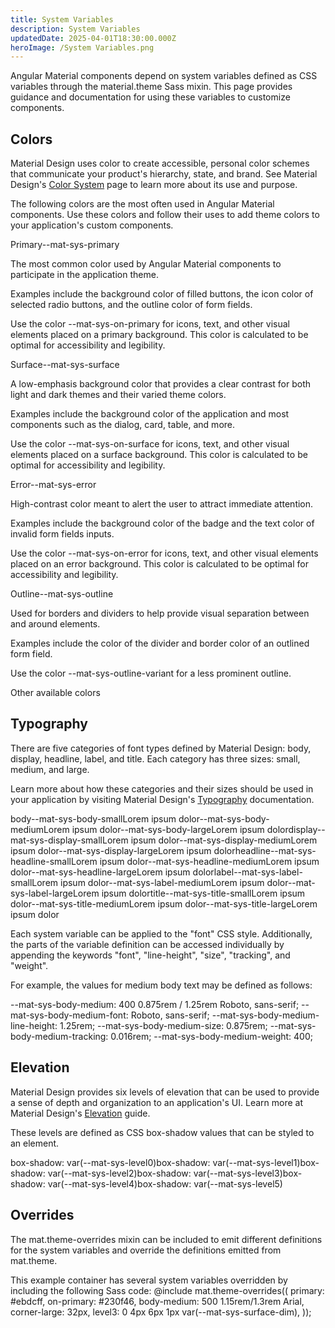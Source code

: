 ```yaml
---
title: System Variables
description: System Variables
updatedDate: 2025-04-01T18:30:00.000Z
heroImage: /System Variables.png
---
```


Angular Material components depend on system variables defined as CSS variables through the material.theme Sass mixin. This page provides guidance and documentation for using these variables to customize components.

## Colors

Material Design uses color to create accessible, personal color schemes that communicate your product's hierarchy, state, and brand. See Material Design's [Color System](https://m3.material.io/styles/color/system/overview) page to learn more about its use and purpose.

The following colors are the most often used in Angular Material components. Use these colors and follow their uses to add theme colors to your application's custom components.

Primary--mat-sys-primary

The most common color used by Angular Material components to participate in the application theme.

Examples include the background color of filled buttons, the icon color of selected radio buttons, and the outline color of form fields.

Use the color --mat-sys-on-primary for icons, text, and other visual elements placed on a primary background. This color is calculated to be optimal for accessibility and legibility.

Surface--mat-sys-surface

A low-emphasis background color that provides a clear contrast for both light and dark themes and their varied theme colors.

Examples include the background color of the application and most components such as the dialog, card, table, and more.

Use the color --mat-sys-on-surface for icons, text, and other visual elements placed on a surface background. This color is calculated to be optimal for accessibility and legibility.

Error--mat-sys-error

High-contrast color meant to alert the user to attract immediate attention.

Examples include the background color of the badge and the text color of invalid form fields inputs.

Use the color --mat-sys-on-error for icons, text, and other visual elements placed on an error background. This color is calculated to be optimal for accessibility and legibility.

Outline--mat-sys-outline

Used for borders and dividers to help provide visual separation between and around elements.

Examples include the color of the divider and border color of an outlined form field.

Use the color --mat-sys-outline-variant for a less prominent outline.

Other available colors

##

##

##

## Typography

There are five categories of font types defined by Material Design: body, display, headline, label, and title. Each category has three sizes: small, medium, and large.

Learn more about how these categories and their sizes should be used in your application by visiting Material Design's [Typography](https://m3.material.io/styles/typography/overview) documentation.

body--mat-sys-body-smallLorem ipsum dolor--mat-sys-body-mediumLorem ipsum dolor--mat-sys-body-largeLorem ipsum dolordisplay--mat-sys-display-smallLorem ipsum dolor--mat-sys-display-mediumLorem ipsum dolor--mat-sys-display-largeLorem ipsum dolorheadline--mat-sys-headline-smallLorem ipsum dolor--mat-sys-headline-mediumLorem ipsum dolor--mat-sys-headline-largeLorem ipsum dolorlabel--mat-sys-label-smallLorem ipsum dolor--mat-sys-label-mediumLorem ipsum dolor--mat-sys-label-largeLorem ipsum dolortitle--mat-sys-title-smallLorem ipsum dolor--mat-sys-title-mediumLorem ipsum dolor--mat-sys-title-largeLorem ipsum dolor

Each system variable can be applied to the "font" CSS style. Additionally, the parts of the variable definition can be accessed individually by appending the keywords "font", "line-height", "size", "tracking", and "weight".

For example, the values for medium body text may be defined as follows:

\--mat-sys-body-medium: 400 0.875rem / 1.25rem Roboto, sans-serif;
\--mat-sys-body-medium-font: Roboto, sans-serif;
\--mat-sys-body-medium-line-height: 1.25rem;
\--mat-sys-body-medium-size: 0.875rem;
\--mat-sys-body-medium-tracking: 0.016rem;
\--mat-sys-body-medium-weight: 400;

## Elevation

Material Design provides six levels of elevation that can be used to provide a sense of depth and organization to an application's UI. Learn more at Material Design's [Elevation](https://m3.material.io/styles/elevation/overview) guide.

These levels are defined as CSS box-shadow values that can be styled to an element.

box-shadow: var(--mat-sys-level0)box-shadow: var(--mat-sys-level1)box-shadow: var(--mat-sys-level2)box-shadow: var(--mat-sys-level3)box-shadow: var(--mat-sys-level4)box-shadow: var(--mat-sys-level5)

## Overrides

The mat.theme-overrides mixin can be included to emit different definitions for the system variables and override the definitions emitted from mat.theme.

This example container has several system variables overridden by including the following Sass code:  @include mat.theme-overrides((
    primary: #ebdcff,
    on-primary: #230f46,
    body-medium: 500 1.15rem/1.3rem Arial,
    corner-large: 32px,
    level3: 0 4px 6px 1px var(--mat-sys-surface-dim),
  ));
